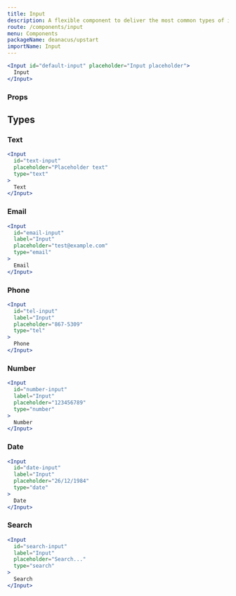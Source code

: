 ```yaml
---
title: Input
description: A flexible component to deliver the most common types of input fields
route: /components/input
menu: Components
packageName: deanacus/upstart
importName: Input
---
```



```jsx
<Input id="default-input" placeholder="Input placeholder">
  Input
</Input>
```

### Props

<PropsTable component={Input} />

## Types

### Text

```jsx
<Input
  id="text-input"
  placeholder="Placeholder text"
  type="text"
>
  Text
</Input>
```

### Email

```jsx
<Input
  id="email-input"
  label="Input"
  placeholder="test@example.com"
  type="email"
>
  Email
</Input>
```

### Phone

```jsx
<Input
  id="tel-input"
  label="Input"
  placeholder="867-5309"
  type="tel"
>
  Phone
</Input>
```

### Number

```jsx
<Input
  id="number-input"
  label="Input"
  placeholder="123456789"
  type="number"
>
  Number
</Input>
```

### Date

```jsx
<Input
  id="date-input"
  label="Input"
  placeholder="26/12/1984"
  type="date"
>
  Date
</Input>
```

### Search

```jsx
<Input
  id="search-input"
  label="Input"
  placeholder="Search..."
  type="search"
>
  Search
</Input>
```
